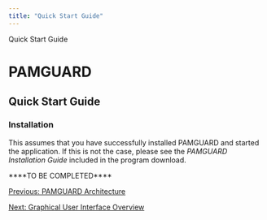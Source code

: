 ```yaml
---
title: "Quick Start Guide"
---
```

 Quick Start Guide  

PAMGUARD
========

Quick Start Guide
-----------------

  

### Installation

This assumes that you have successfully installed PAMGUARD and started the application. If this is not the case, please see the _PAMGUARD Installation Guide_ included in the program download.

****TO BE COMPLETED****

  
  

[Previous: PAMGUARD Architecture](pamGuardArchitecture.html)

[Next: Graphical User Interface Overview](guiOverview.html)